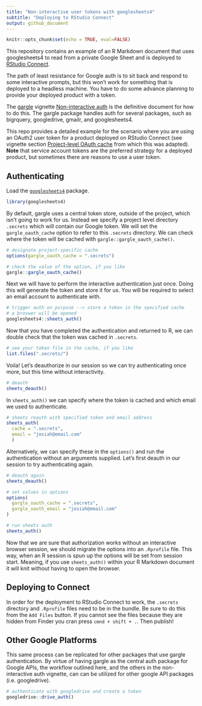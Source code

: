 ```yaml
---
title: "Non-interactive user tokens with googlesheets4"
subtitle: "Deploying to RStudio Connect"
output: github_document
---
```


```r
knitr::opts_chunk$set(echo = TRUE, eval=FALSE)
```

This repository contains an example of an R Markdown document that uses googlesheets4 to read from a private Google Sheet and is deployed to [RStudio Connect](https://rstudio.com/products/connect/).

The path of least resistance for Google auth is to sit back and respond to some interactive prompts, but this won't work for something that is deployed to a headless machine. You have to do some advance planning to provide your deployed product with a token.

The [gargle](https://gargle.r-lib.org/) vignette [Non-interactive auth](https://gargle.r-lib.org/articles/non-interactive-auth.html) is the definitive document for how to do this. The gargle package handles auth for several packages, such as bigrquery, googledrive, gmailr, and googlesheets4.

This repo provides a detailed example for the scenario where you are using an OAuth2 user token for a product deployed on RStudio Connect (see vignette section [Project-level OAuth cache](https://gargle.r-lib.org/articles/non-interactive-auth.html#project-level-oauth-cache) from which this was adapted). **Note** that service account tokens are the preferred strategy for a deployed product, but sometimes there are reasons to use a user token.

## Authenticating 

Load the [`googlesheets4`](https://googlesheets4.tidyverse.org/) package. 

```r
library(googlesheets4)
```

By default, gargle uses a central token store, outside of the project, which isn't going to work for us. Instead we specify a project level directory `.secrets` which will contain our Google token. We will set the `gargle_oauth_cache` option to refer to this `.secrets` directory. We can check where the token will be cached with `gargle::gargle_oauth_cache()`.


```r
# designate project-specific cache
options(gargle_oauth_cache = ".secrets")

# check the value of the option, if you like
gargle::gargle_oauth_cache()
```

Next we will have to perform the interactive authentication just once. Doing this will generate the token and store it for us. You will be required to select an email account to authenticate with. 

```r
# trigger auth on purpose --> store a token in the specified cache
# a broswer will be opened
googlesheets4::sheets_auth()
```

Now that you have completed the authentication and returned to R, we can double check that the token was cached in `.secrets`.

```r
# see your token file in the cache, if you like
list.files(".secrets/")
```

Voila! Let's deauthorize in our session so we can try authenticating once more, but this time without interactivity. 

```r
# deauth
sheets_deauth()
```

In `sheets_auth()` we can specify where the token is cached and which email we used to authenticate.

```r
# sheets reauth with specified token and email address
sheets_auth(
  cache = ".secrets",
  email = "josiah@email.com"
  )
```


Alternatively, we can specify these in the `options()` and run the authentication without an arguments supplied. Let's first deauth in our session to try authenticating again.

```r
# deauth again
sheets_deauth()

# set values in options
options(
  gargle_oauth_cache = ".secrets",
  gargle_oauth_email = "josiah@email.com"
)

# run sheets auth
sheets_auth()
```

Now that we are sure that authorization works without an interactive browser session, we should migrate the options into an `.Rprofile` file. This way, when an R session is spun up the options will be set from session start. Meaning, if you use `sheets_auth()` within your R Markdown document it will knit without having to open the browser.

## Deploying to Connect

In order for the deployment to RStudio Connect to work, the `.secrets` directory and `.Rprofile` files need to be in the bundle. Be sure to do this from the `Add Files` button. If you cannot see the files because they are hidden from Finder you cran press `cmnd + shift + .`. Then publish!

## Other Google Platforms

This same process can be replicated for other packages that use gargle authentication. By virtue of having gargle as the central auth package for Google APIs, the workflow outlined here, and the others in the non-interactive auth vignette, can can be utilized for other google API packages (i.e. googledrive).

```r
# authenticate with googledrive and create a token
googledrive::drive_auth()
```
